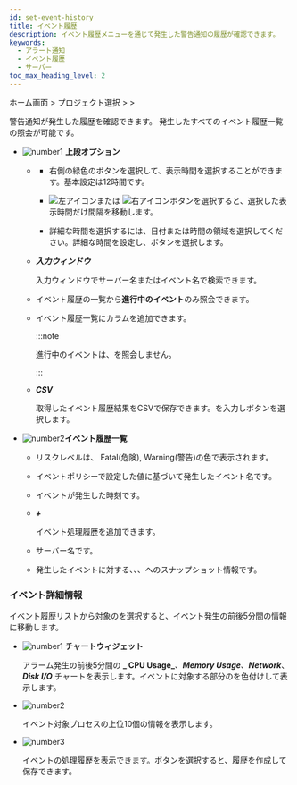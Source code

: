```yaml
---
id: set-event-history
title: イベント履歴
description: イベント履歴メニューを通じて発生した警告通知の履歴が確認できます。
keywords:
  - アラート通知
  - イベント履歴
  - サーバー
toc_max_heading_level: 2
---
```


ホーム画面 &gt; プロジェクト選択 &gt; <Cmdname sid="side_event" className="uitext" /> &gt; <Cmdname sid="side_eventHistory" className="uitext" />

警告通知が発生した履歴を確認できます。 発生したすべてのイベント履歴一覧の照会が可能です。 

<ImgLang img='event-history-server.png' desc='サーバーイベント履歴'/>

- ![number1](/img/number-01.png) **上段オプション**

  - <Cmdname sid="time_selector" className="uitext" />

    - 右側の緑色のボタンを選択して、表示時間を選択することができます。基本設定は12時間です。

    - ![左アイコン](/img/left-arrow.svg)または ![右アイコン](/img/right-arrow.svg)ボタンを選択すると、選択した表示時間だけ間隔を移動します。

    - 詳細な時間を選択するには、日付または時間の領域を選択してください。詳細な時間を設定し、<Cmdname sid="apply" className="uitext" />ボタンを選択します。

  - **_入力ウィンドウ_**  

    入力ウィンドウでサーバー名またはイベント名で検索できます。

  - <Cmdname sid="exclude_resolved_alerts" className="uitext" />

    イベント履歴の一覧から**進行中のイベント**のみ照会できます。

  - <Cmdname sid="BTN06585" className="uitext" />

    イベント履歴一覧に<Cmdname sid="TTL06583" className="uitext" />カラムを追加できます。 

    :::note

    進行中のイベントは、<Cmdname sid="TTL06583" className="uitext" />を照会しません。

    :::

  - **_CSV_**

    取得したイベント履歴結果をCSVで保存できます。<Cmdname sid="maximum_csv_lines" className="uitext" />を入力し<Cmdname sid="download" className="uitext" />ボタンを選択します。

- ![number2](/img/number-02.png)**イベント履歴一覧**

  - <Cmdname sid="sms_alert_severity" className="uitext" />

    リスクレベルは、 <span class='vslow'>Fatal</span>(危険), <span class='slow'>Warning</span>(警告)の色で表示されます。

  - <Cmdname sid="event_title" className="uitext" />

    イベントポリシーで設定した値に基づいて発生したイベント名です。

  - <Cmdname sid="event_time" className="uitext" />

    イベントが発生した時刻です。

  - **_+_** <Cmdname sid="sms_alert_acknowledge" className="uitext" /><ScrollToLink anchor='scrollTo-alert-acknowledge' />

    イベント処理履歴を追加できます。

  - <Cmdname sid="server" className="uitext" />

    サーバー名です。 

  - <Cmdname sid="sms_alert_snapshot" className="uitext" />

    発生したイベントに対する<Cmdname sid="cpu" className="uitext" />、<Cmdname sid="memory_pused" className="uitext" />、<Cmdname sid="disk" className="uitext" />、<Cmdname sid="network" className="uitext" />へのスナップショット情報です。 

### イベント詳細情報

イベント履歴リストから対象の<Cmdname sid="event_title" className="uitext" />を選択すると、イベント発生の前後5分間の<Cmdname sid="detail" className="uitext" />情報に移動します。

<ImgLang img='server-event-detail.png' desc='サーバーイベント詳細'/>

- ![number1](/img/number-01.png) **チャートウィジェット**

  アラーム発生の前後5分間の **_ CPU Usage_**、**_Memory Usage_**、**_Network_**、**_Disk I/O_** チャートを表示します。イベントに対象する部分の<Cmdname sid="sms_alert_severity" className="uitext" />を色付けして表示します。

- ![number2](/img/number-02.png) <Cmdname sid="sms_summary_process" className="uitext" />

  イベント対象プロセスの上位10個の情報を表示します。 

- ![number3](/img/number-03.png) <Cmdname sid="sms_alert_acknowledge_detail" className="uitext" />

  イベントの処理履歴を表示できます。<Cmdname sid="sms_alert_acknowledge_add" className="uitext" />ボタンを選択すると、履歴を作成して保存できます。
